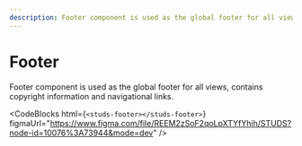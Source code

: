 ```yaml
---
description: Footer component is used as the global footer for all views, contains copyright information and navigational links.
---
```


# Footer

<HeaderComponent
  htmlTag="studs-footer"
  jsxTag="StudsFooter"
  version="Since 2.0"
  status="Unstable"
  urlGithub="navigation/studs-footer.ts"
  urlStrbook="studs-navigation-footer--docs"
/>

Footer component is used as the global footer for all views, contains copyright information and navigational links.

<ResizerFeatures>
  <studs-footer></studs-footer>
</ResizerFeatures>

<CodeBlocks
  html={`
  <studs-footer></studs-footer>
  `}
  figmaUrl="https://www.figma.com/file/REEM2zSoF2qoLpXTYfYhih/STUDS?node-id=10076%3A73944&mode=dev"
/>
